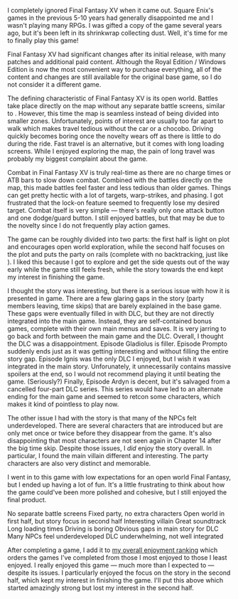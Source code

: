 I completely ignored Final Fantasy&nbsp;XV when it came out. Square Enix's games in the previous 5-10 years had
generally disappointed me and I wasn't playing many RPGs. I was gifted a copy of the game several years ago, but it's
been left in its shrinkwrap collecting dust. Well, it's time for me to finally play this game!

<GameHeader game={props.game} />

<Note>Final Fantasy&nbsp;XV had significant changes after its initial release, with many patches and additional paid
content. Although the Royal Edition&nbsp;/ Windows Edition is now the most convenient way to purchase everything, all of
the content and changes are still available for the original base game, so I do not consider it a different game.</Note>

The defining characteristic of Final Fantasy&nbsp;XV is its open world. Battles take place directly on the map without
any separate battle screens, similar to <GameLink slug="final_fantasy_xii" />. However, this time the map is seamless
instead of being divided into smaller zones. Unfortunately, points of interest are usually too far apart to walk which
makes travel tedious without the car or a chocobo. Driving quickly becomes boring once the novelty wears off as there is
little to do during the ride. Fast travel is an alternative, but it comes with long loading screens. While I enjoyed
exploring the map, the pain of long travel was probably my biggest complaint about the game.

Combat in Final Fantasy&nbsp;XV is truly real-time as there are no charge times or ATB bars to slow down combat.
Combined with the battles directly on the map, this made battles feel faster and less tedious than older games.
Things can get pretty hectic with a lot of targets, warp-strikes, and phasing. I got frustrated that the lock-on feature
seemed to frequently lose my desired target. Combat itself is very simple &mdash; there's really only one attack button
and one dodge/guard button. I still enjoyed battles, but that may be due to the novelty since I do not frequently play
action games.

The game can be roughly divided into two parts: the first half is light on plot and encourages open world exploration,
while the second half focuses on the plot and puts the party on rails (complete with no backtracking, just like
<GameLink slug="final_fantasy_xiii" />). I liked this because I got to explore and get the side quests out of the way
early while the game still feels fresh, while the story towards the end kept my interest in finishing the game.

I thought the story was interesting, but there is a serious issue with how it is presented in game. There are a few
glaring gaps in the story (<Spoiler>party members leaving, time skips</Spoiler>) that are barely explained in the base
game. These gaps were eventually filled in with DLC, but they are not directly integrated into the main game. Instead,
they are self-contained bonus games, complete with their own main menus and saves. It is very jarring to go back and
forth between the main game and the DLC. Overall, I thought the DLC was a disappointment. Episode Gladiolus is filler.
Episode Prompto suddenly ends just as it was getting interesting and without filling the entire story gap. Episode
Ignis was the only DLC I enjoyed, but I wish it was integrated in the main story. Unforunately, it unnecessarily
contains massive spoilers at the end, so I would not recommend playing it until beating the game. (Seriously?) Finally,
Episode Ardyn is decent, but it's salvaged from a cancelled four-part DLC series. This series would have led to an
alternate ending for the main game and seemed to retcon some characters, which makes it kind of pointless to play now.

The other issue I had with the story is that many of the NPCs felt underdeveloped. There are several characters that are
introduced but are only met once or twice before they disappear from the game. <Spoiler>It's also disappointing that
most characters are not seen again in Chapter 14 after the big time skip.</Spoiler> Despite those issues, I _did_ enjoy
the story overall. In particular, I found the main villain different and interesting. The party characters are also very
distinct and memorable.

I went in to this game with low expectations for an open world Final Fantasy, but I ended up having a lot of fun. It's
a little frustrating to think about how the game could've been more polished and cohesive, but I still enjoyed the final
product.

<LikedDisliked>
  <LikedList>
    <LikedItem>No separate battle screens</LikedItem>
    <LikedItem>Fixed party, no extra characters</LikedItem>
    <LikedItem>Open world in first half, but story focus in second half</LikedItem>
    <LikedItem>Interesting villain</LikedItem>
    <LikedItem>Great soundtrack</LikedItem>
  </LikedList>
  <DislikedList>
    <DislikedItem>Long loading times</DislikedItem>
    <DislikedItem>Driving is boring</DislikedItem>
    <DislikedItem>Obvious gaps in main story for DLC</DislikedItem>
    <DislikedItem>Many NPCs feel underdeveloped</DislikedItem>
    <DislikedItem>DLC underwhelming, not well integrated</DislikedItem>
  </DislikedList>
</LikedDisliked>

After completing a game, I add it to [my overall enjoyment ranking](/ranking) which orders the games I've completed from
those I most enjoyed to those I least enjoyed. I really enjoyed this game &mdash; much more than I expected to &mdash;
despite its issues. I particularly enjoyed the focus on the story in the second half, which kept my interest in
finishing the game. I'll put this above <GameLink slug="final_fantasy_vi" /> which started amazingly strong but lost my
interest in the second half.

<GameRanking game={props.slug} />

